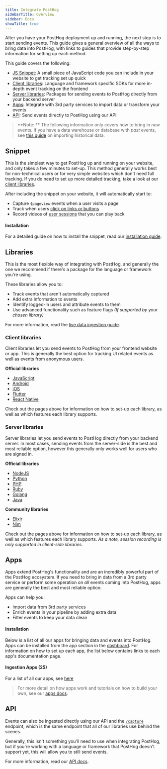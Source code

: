 ```yaml
---
title: Integrate PostHog
sidebarTitle: Overview
sidebar: Docs
showTitle: true
---
```


After you have your PostHog deployment up and running, the next step is to start sending events.
This guide gives a general overview of all the ways to bring data into PostHog, with links to guides that provide step-by-step information for setting up each method.

This guide covers the following:

-   [JS Snippet](#snippet): A small piece of JavaScript code you can include in your website to get tracking set up quick
-   [Client libraries](#client-libraries): Language and framework specific SDKs for more in-depth event tracking on the frontend
-   [Server libraries](#server-libraries): Packages for sending events to PostHog directly from your backend server
-   [Apps](#apps): Integrate with 3rd party services to import data or transform your events
-   [API](#api): Send events directly to PostHog using our API

> **Note: ** The following information only covers how to bring in _new_ events. If you have a data warehouse or database with _past_ events, see [this guide](/docs/integrate/ingest-historical-data) on importing historical data.

## Snippet

This is the simplest way to get PostHog up and running on your website, and only takes a few minutes to set-up.
This method generally works best for non-technical users or for very simple websites which don't need full tracking.
If you do need to set up more detailed tracking, take a look at our [client libraries](#client-libraries).

After including the snippet on your website, it will automatically start to:

-   Capture `$pageview` events when a user visits a page
-   Track when users [click on links or buttons](/docs/user-guides/events#autocapture-event-tracking)
-   Record videos of [user sessions](/docs/user-guides/recordings) that you can play back

#### Installation

For a detailed guide on how to install the snippet, read our [installation guide](/docs/integrate/client/snippet-installation).

## Libraries

This is the most flexible way of integrating with PostHog, and generally the one we recommend if there's a package for the language or framework you're using.

These libraries allow you to:

-   Track events that aren't automatically captured
-   Add extra information to events
-   Identify logged-in users and attribute events to them
-   Use advanced functionality such as feature flags <span class="text-black/40">_(If supported by your chosen library)_</span>

For more information, read the [live data ingestion guide](/docs/integrate/ingest-live-data).

### Client libraries

Client libraries let you send events to PostHog from your frontend website or app. This is generally the best option for tracking UI related events as well as events from anonymous users.

**Official libraries**

-   [JavaScript](/docs/integrate/client/js)
-   [Android](/docs/integrate/client/android)
-   [iOS](/docs/integrate/client/ios)
-   [Flutter](/docs/integrate/client/flutter)
-   [React Native](/docs/integrate/client/react-native)

Check out the pages above for information on how to set-up each library, as well as which features each library supports.

### Server libraries

Server libraries let you send events to PostHog directly from your backend server. In most cases, sending events from the server-side is the best and most reliable option, however this generally only works well for users who are signed in.

**Official libraries**

-   [NodeJS](/docs/integrate/server/node)
-   [Python](/docs/integrate/server/python)
-   [PHP](/docs/integrate/server/php)
-   [Ruby](/docs/integrate/server/ruby)
-   [Golang](/docs/integrate/server/go)
-   [Java](/docs/integrate/server/java)

**Community libraries**

-   [Elixir](/docs/integrate/server/elixir)
-   [Nim](https://github.com/Yardanico/posthog-nim)

Check out the pages above for information on how to set-up each library, as well as which features each library supports. _As a note, session recording is only supported in client-side libraries._

## Apps

Apps extend PostHog's functionality and are an incredibly powerful part of the PostHog ecosystem. If you need to bring in data from a 3rd party service or perform some operation on _all_ events coming into PostHog, apps are generally the best and most reliable option.

Apps can help you:

-   Import data from 3rd party services
-   Enrich events in your pipeline by adding extra data
-   Filter events to keep your data clean

#### Installation

Below is a list of all our apps for bringing data and events into PostHog. Apps can be installed from the app section in the [dashboard](https://app.posthog.com/project/apps).
For information on how to set up each app, the list below contains links to each app's documentation page.

#### Ingestion Apps (25)

For a list of all our apps, see [here](/apps)

<IngestionAppsList />

> For more detail on how apps work and tutorials on how to build your own, see our [apps docs](/docs/apps).

## API

Events can also be ingested directly using our API and the [`/capture`](/docs/api/post-only-endpoints#capture) endpoint, which is the same endpoint that all of our libraries use behind the scenes.

Generally, this isn't something you'll need to use when integrating PostHog, but if you're working with a language or framework that PostHog doesn't support yet, this will allow you to still send events.

For more information, read our [API docs](/docs/api/post-only-endpoints).
